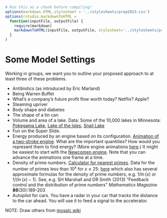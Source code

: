 ```r
# Run this as a chunk before compiling!
options(markdown.HTML.stylesheet = '../stylesheets/prep2013.css')
options(rstudio.markdownToHTML =
  function(inputFile, outputFile) {     
    require(markdown)
    markdownToHTML(inputFile, outputFile, stylesheet='../stylesheets/prep2013.css')  
  }
)
```
<script src="https://ajax.googleapis.com/ajax/libs/jquery/1.7.1/jquery.min.js"></script>
<script src="../javascripts/main.js"></script>

Some Model Settings
============================

Working in groups, we want you to outline your proposed approach to at least three of these problems.

* Antibiotics (as introduced by Eric Marland)
* Being Warren Buffet
* What's a company's future profit flow worth today?  Netflix?  Apple?
* Steaming upriver
* Body shape and diabetes
* The shape of a tin can
* Volume and area of a lake.  Data: Some of the 10,000 lakes in Minnesota: [Pokegama Lake](../Resources/Pokegama_Lake_measured.pdf), [Lake of the Isles](../Resources/c0961010.pdf), [Snail Lake](../Resources/c0502010.pdf)
* Fun on the Super Slide.
* Energy produced by an engine based on its configuration.  [Animation of a two-stroke engine](http://www.animatedengines.com/twostroke.html).  What are the important quantities?  How would you represent them to find energy?  (More engine animations [here](http://www.animatedengines.com/).)  It might be easiest to start with the [Newcomen engine](http://www.animatedengines.com/newcomen.html).  Note that you can advance the animations one frame at a time.
* Density of prime numbers. [Calculator for nearest primes](http://easycalculation.com/prime-number.php). Data for the number of primes less than $10^x$ for $x\leq 25$: [here](http://primes.utm.edu/howmany.shtml) which also has several approximate formulas for the density of prime numbers, e.g. $1/\ln(x)$ or $1/(\ln(x)-1)$.  See, e.g. SH Marshall and DR Smith (2013) "Feedback control and the distribution of prime numbers" *Mathematics Magazine* **86**(30):189-203
* Autopilot for cars.  You have a radar in your car that tracks the distance to the car ahead.  You will use it to feed a signal to the accelerator.




NOTE: Draw others from [mosaic wiki](http://test.causeweb.org/wiki/mosaic/index.php/Pub116)